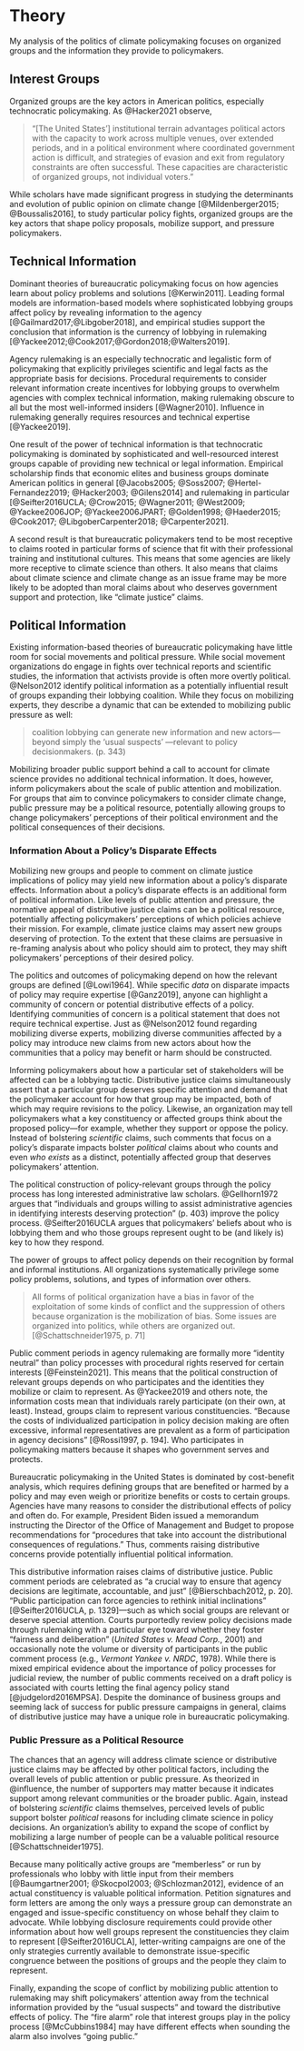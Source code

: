 # Theory

My analysis of the politics of climate policymaking focuses on organized groups and the information they provide to policymakers.

## Interest Groups

Organized groups are the key actors in American politics, especially technocratic policymaking.
As @Hacker2021 observe,

>"[The United States'] institutional terrain advantages political actors with the capacity to work across multiple venues, over extended periods, and in a political environment where coordinated government action is difficult, and strategies of evasion and exit from regulatory constraints are often successful. These capacities are characteristic of organized groups, not individual voters."

While scholars have made significant progress in studying the determinants and evolution of public opinion on climate change [@Mildenberger2015; @Boussalis2016], to study particular policy fights, organized groups are the key actors that shape policy proposals, mobilize support, and pressure policymakers.


## Technical Information

Dominant theories of bureaucratic policymaking focus on how agencies learn about policy problems and solutions [@Kerwin2011]. Leading formal models are information-based models where sophisticated lobbying groups affect policy by revealing information to the agency [@Gailmard2017;@Libgober2018], and empirical studies support the conclusion that information is the currency of lobbying in rulemaking [@Yackee2012;@Cook2017;@Gordon2018;@Walters2019].  

Agency rulemaking is an especially technocratic and legalistic form of policymaking that explicitly privileges scientific and legal facts as the appropriate basis for decisions.  Procedural requirements to consider relevant information create incentives for lobbying groups to overwhelm agencies with complex technical information, making rulemaking obscure to all but the most well-informed insiders [@Wagner2010]. <!--Empirical work shows Yackee -->
Influence in rulemaking generally requires resources and technical expertise [@Yackee2019].

One result of the power of technical information is that technocratic policymaking is dominated by sophisticated and well-resourced interest groups capable of providing new technical or legal information. Empirical scholarship finds that economic elites and business groups
dominate American politics in general [@Jacobs2005; @Soss2007; @Hertel-Fernandez2019; @Hacker2003; @Gilens2014] and rulemaking in
particular [@Seifter2016UCLA; @Crow2015; @Wagner2011; @West2009; @Yackee2006JOP; @Yackee2006JPART; @Golden1998; @Haeder2015; @Cook2017; @LibgoberCarpenter2018; @Carpenter2021].

A second result is that bureaucratic policymakers tend to be most receptive to claims rooted in particular forms of science that fit with their professional training and institutional cultures. This means that some agencies are likely more receptive to climate science than others. It also means that claims about climate science and climate change as an issue frame may be more likely to be adopted than moral claims about who deserves government support and protection, like "climate justice" claims.

## Political Information

Existing information-based theories of bureaucratic policymaking have little room for social movements and political pressure.
While social movement organizations do engage in fights over technical reports and scientific studies, the information that activists provide is often more overtly political. 
@Nelson2012
identify political information as a potentially influential result of
groups expanding their lobbying coalition. While they focus on
mobilizing experts, they describe a dynamic that can be extended
to mobilizing public pressure as well:

> coalition lobbying can generate new information and new actors---beyond simply the 'usual suspects' ---relevant to policy decisionmakers. (p. 343)

Mobilizing broader public support behind a call to account for climate science provides no additional technical information. It does, however, inform policymakers about the scale of public attention and mobilization. For groups that aim to convince policymakers to consider climate change, public pressure may be a political resource, potentially allowing groups to change policymakers' perceptions of their political environment and the political consequences of their decisions. 

### Information About a Policy's Disparate Effects

Mobilizing new groups and people to comment on climate justice implications of policy may yield new information about a policy's disparate effects. Information about a policy's disparate effects is an additional form of political information.
Like levels of public attention and pressure, the normative appeal of distributive justice claims can be a political resource, potentially affecting policymakers' perceptions of which policies achieve their mission. For example, climate justice claims may assert new groups deserving of protection. To the extent that these claims are persuasive in re-framing analysis about who policy should aim to protect, they may shift policymakers' perceptions of their desired policy.


<!-- lowi politics -->
The politics and outcomes of policymaking depend on how the relevant groups are defined [@Lowi1964].  <!--TODO-->
While specific *data* on disparate impacts of policy may require expertise [@Ganz2019], anyone can highlight a community of concern or potential distributive effects of a policy. Identifying communities of concern is a political statement that does not require technical expertise. Just as @Nelson2012 found regarding mobilizing diverse experts, mobilizing diverse communities affected by a policy may introduce new claims from new actors about how the communities that a policy may benefit or harm should be constructed. 

Informing policymakers about how a particular set of stakeholders will be affected can be a lobbying tactic. Distributive justice claims simultaneously assert that a particular group deserves specific attention and demand that the policymaker account for how that group may be impacted, both of which may require revisions to the policy. Likewise, an organization may tell policymakers what a key constituency or affected groups think about the proposed policy---for example, whether they support or oppose the policy.  Instead of bolstering *scientific* claims, such comments that focus on a policy's disparate impacts bolster *political* claims about who counts and even *who exists* as a distinct, potentially affected group that deserves policymakers' attention. 

The political construction of policy-relevant groups through the policy process has long interested administrative law scholars. @Gellhorn1972 argues that "individuals and groups willing to assist administrative agencies in identifying interests deserving protection" (p. 403) improve the policy process. @Seifter2016UCLA argues that policymakers' beliefs about who is lobbying them and who those groups represent ought to be (and likely is) key to how they respond.


<!-- institutions feinstein -->
The power of groups to affect policy depends on their recognition by formal and informal institutions. All organizations systematically privilege some policy problems, solutions, and types of information over others.

> All forms of political organization have a bias in favor of the exploitation of some kinds of conflict and the suppression of others because organization is the mobilization of bias. Some issues are organized into politics, while others are organized out. [@Schattschneider1975, p. 71]

Public comment periods in agency rulemaking are formally more "identity neutral" than policy processes with procedural rights reserved for certain interests [@Feinstein2021]. This means that the political construction of relevant groups depends on who participates and the identities they mobilize or claim to represent. As @Yackee2019 and others note, the information costs mean that individuals rarely participate (on their own, at least). Instead, groups claim to represent various constituencies. "Because the costs of individualized participation in policy decision making are often excessive, informal representatives are prevalent as a form of participation in agency decisions" [@Rossi1997, p. 194]. Who participates in policymaking matters because it shapes who government serves and protects. 

<!--CBA-->
Bureaucratic policymaking in the United States is dominated by cost-benefit analysis, which requires defining groups that are benefited or harmed by a policy and may even weigh or prioritize benefits or costs to certain groups. Agencies have many reasons to consider the distributional effects of policy and often do. For example, President Biden issued a memorandum instructing the Director of the Office of Management and Budget to propose recommendations for "procedures that take into account the distributional consequences of regulations." <!--[CITE https://www.theregreview.org/2021/04/26/adler-factoring-equity-benefit-cost-analysis/]-->
Thus, comments raising distributive concerns provide potentially influential political information.

This distributive information raises claims of distributive justice. 
Public comment periods are celebrated as "a crucial way to ensure that agency decisions are legitimate, accountable, and just" [@Bierschbach2012, p. 20]. "Public participation can force agencies to rethink initial inclinations" [@Seifter2016UCLA, p. 1329]---such as which social groups are relevant or deserve special attention.
Courts purportedly review policy decisions made through rulemaking with a particular eye toward whether they foster "fairness and deliberation" (*United States v. Mead Corp.*, 2001) and occasionally note the volume or diversity of participants in the public comment process (e.g., *Vermont Yankee v. NRDC*, 1978). While there is mixed empirical evidence about the importance of policy processes for judicial review, the number of public comments received on a draft policy is associated with courts letting the final agency policy stand [@judgelord2016MPSA]. Despite the dominance of business groups and seeming lack of success for public pressure campaigns in general, claims of distributive justice may have a unique role in bureaucratic policymaking. 


### Public Pressure as a Political Resource

The chances that an agency will address climate science or distributive justice claims may be affected by other political factors, including the overall levels of public attention or public pressure. 
As theorized in @influence, the number of supporters may
matter because it indicates support among relevant communities or the broader public. Again, instead of bolstering *scientific* claims themselves, perceived levels of public support bolster *political* reasons for including climate science in policy decisions. 
An organization's ability to expand the scope of conflict by mobilizing
a large number of people can be a valuable political resource [@Schattschneider1975]. 

Because many politically active groups are "memberless" or run by professionals who lobby with little input from their members [@Baumgartner2001; @Skocpol2003; @Schlozman2012], evidence of an actual constituency is valuable political information. Petition signatures and form letters are among the only ways a pressure group can demonstrate an engaged and issue-specific constituency on whose behalf they claim to advocate. While lobbying disclosure requirements could provide other information about how well groups represent the constituencies they claim to represent [@Seifter2016UCLA], letter-writing campaigns are one of the only strategies currently available to demonstrate issue-specific congruence between the positions of groups and the people they claim to represent.

Finally, expanding the scope of conflict by mobilizing public attention to rulemaking may shift policymakers' attention away from the technical information provided by the "usual suspects" and toward the distributive effects of policy. The "fire alarm" role that interest groups play in the policy process [@McCubbins1984] may have different effects when sounding the alarm also involves "going public."

<!-- TODO

## Political Control 

While carbon-intensive sectors have secured representation in both major political parties [@Mildenberger2020],
opponents to policies addressing climate change have increasingly aligned themselves with the Republican party [@Stokes2020; @Powell2022].


## Institutional Biases

"The federal Surface Mining Control and Reclamation Act was structured initially and then became amplified through policy feedback processes, to support coal production over other values" [@Bozzi2013].

## Public Pressure

### Who organizes public pressure and why? 

#### Conflict expansion 

Organizing public pressure has long been understood as a tactic that disadvantaged interests use to improve their chances of winning [@Schnattsneider]. 

#### Astroturf

Recent studies in the policy space have called the conclusion that conflict expansion is a tactic of the less powerful. 
Powerful fossil fuel companies have used public pressure campaigns to [@Stokes2020, p. 46, 66]
To what extent does public pressure in rulemaking resemble public voice or "astroturf?"
-->
